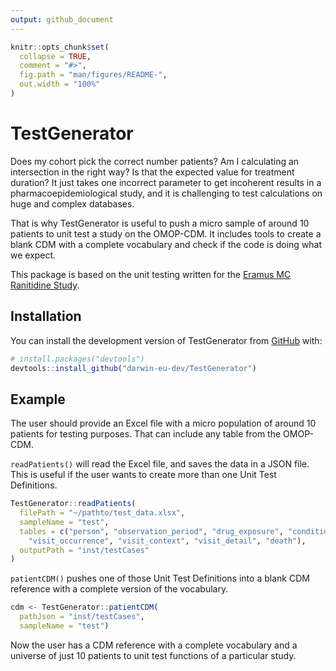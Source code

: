 ```yaml
---
output: github_document
---
```


<!-- README.md is generated from README.Rmd. Please edit that file -->

```r
knitr::opts_chunk$set(
  collapse = TRUE,
  comment = "#>",
  fig.path = "man/figures/README-",
  out.width = "100%"
)
```

# TestGenerator

<!-- badges: start -->
<!-- badges: end -->

Does my cohort pick the correct number patients? Am I calculating an intersection in the right way? Is that the expected value for treatment duration? It just takes one incorrect parameter to get incoherent results in a pharmacoepidemiological study, and it is challenging to test calculations on huge and complex databases. 

That is why TestGenerator is useful to push a micro sample of around 10 patients to unit test a study on the OMOP-CDM. It includes tools to create a blank CDM with a complete vocabulary and check if the code is doing what we expect. 

This package is based on the unit testing written for the [Eramus MC Ranitidine Study](https://github.com/mi-erasmusmc/RanitidineStudy/blob/master/unitTesting_README.md).

## Installation

You can install the development version of TestGenerator from [GitHub](https://github.com/) with:

```r
# install.packages("devtools")
devtools::install_github("darwin-eu-dev/TestGenerator")
```

## Example

The user should provide an Excel file with a micro population of around 10 patients for testing purposes. That can include any table from the OMOP-CDM. 

`readPatients()` will read the Excel file, and saves the data in a JSON file. This is useful if the user wants to create more than one Unit Test Definitions. 

```r
TestGenerator::readPatients(
  filePath = "~/pathto/test_data.xlsx",
  sampleName = "test",
  tables = c("person", "observation_period", "drug_exposure", "condition_occurrence",
    "visit_occurrence", "visit_context", "visit_detail", "death"),
  outputPath = "inst/testCases"
)

```

`patientCDM()` pushes one of those Unit Test Definitions into a blank CDM reference with a complete version of the vocabulary.

```r
cdm <- TestGenerator::patientCDM(
  pathJson = "inst/testCases", 
  sampleName = "test")

```

Now the user has a CDM reference with a complete vocabulary and a universe of just 10 patients to unit test functions of a particular study. 
